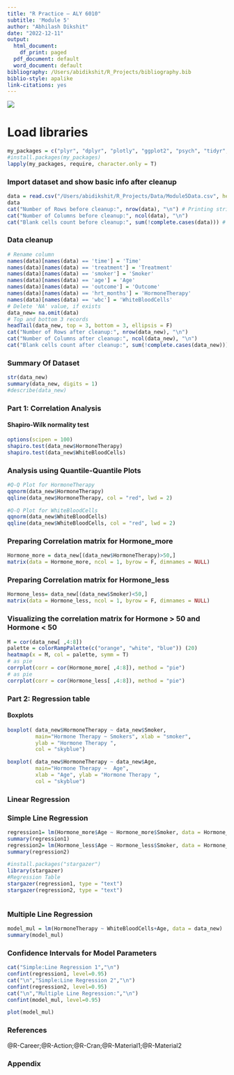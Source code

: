 ```yaml
---
title: "R Practice – ALY 6010"
subtitle: 'Module 5'
author: "Abhilash Dikshit"
date: "2022-12-11"
output:
  html_document:
    df_print: paged
  pdf_document: default
  word_document: default
bibliography: /Users/abidikshit/R_Projects/bibliography.bib
biblio-style: apalike
link-citations: yes
---
```

![](/Users/abidikshit/R_Projects/Images/NU.png)

# Load libraries
```r
my_packages = c("plyr", "dplyr", "plotly", "ggplot2", "psych", "tidyr", "tidyverse", "gmodels", "corrgram", "moments", "corrplot", "ggpubr", "GGally", "knitr", "bruceR", "png", "grid", "ggimage","Hmisc")
#install.packages(my_packages)
lapply(my_packages, require, character.only = T)
```

### Import dataset and show basic info after cleanup
```r
data = read.csv("/Users/abidikshit/R_Projects/Data/Module5Data.csv", header = T)
data
cat("Number of Rows before cleanup:", nrow(data), "\n") # Printing string and variable row count on the same line
cat("Number of Columns before cleanup:", ncol(data), "\n") 
cat("Blank cells count before cleanup:", sum(!complete.cases(data))) # Displaying Blank Cells Count for uncleaned data
```

### Data cleanup
```r
# Rename column 
names(data)[names(data) == 'time'] = 'Time'
names(data)[names(data) == 'treatment'] = 'Treatment'
names(data)[names(data) == 'smoker'] = 'Smoker'
names(data)[names(data) == 'age'] = 'Age'
names(data)[names(data) == 'outcome'] = 'Outcome'
names(data)[names(data) == 'hrt_months'] = 'HormoneTherapy'
names(data)[names(data) == 'wbc'] = 'WhiteBloodCells'
# Delete 'NA' value, if exists
data_new= na.omit(data)
# Top and bottom 3 records
headTail(data_new, top = 3, bottom = 3, ellipsis = F)
cat("Number of Rows after cleanup:", nrow(data_new), "\n")
cat("Number of Columns after cleanup:", ncol(data_new), "\n") 
cat("Blank cells count after cleanup:", sum(!complete.cases(data_new)))
```

### Summary Of Dataset
```r
str(data_new) 
summary(data_new, digits = 1)
#describe(data_new)
```

### Part 1: Correlation Analysis
<!-- Produce and export at least one correlation table or correlation chart. A correlation chart is diagnostic and should not be larger than 5 variables for reporting purposes. Why is this? Provide several sentences describing the key analytical findings. -->
#### Shapiro-Wilk normality test
<!-- H0= Data is normally distributed -->
<!-- H1= Data is not normally distributed -->
```r
options(scipen = 100)
shapiro.test(data_new$HormoneTherapy)
shapiro.test(data_new$WhiteBloodCells)
```

### Analysis using Quantile-Quantile Plots
```r
#Q-Q Plot for HormoneTherapy
qqnorm(data_new$HormoneTherapy)
qqline(data_new$HormoneTherapy, col = "red", lwd = 2)

#Q-Q Plot for WhiteBloodCells
qqnorm(data_new$WhiteBloodCells)
qqline(data_new$WhiteBloodCells, col = "red", lwd = 2)
```

### Preparing Correlation matrix for Hormone_more
```r
Hormone_more = data_new[(data_new$HormoneTherapy)>50,]
matrix(data = Hormone_more, ncol = 1, byrow = F, dimnames = NULL)
```

### Preparing Correlation matrix for Hormone_less
```r
Hormone_less= data_new[(data_new$Smoker)<50,]
matrix(data = Hormone_less, ncol = 1, byrow = F, dimnames = NULL)
```

### Visualizing the correlation matrix for Hormone > 50 and Hormone < 50
```r
M = cor(data_new[ ,4:8])
palette = colorRampPalette(c("orange", "white", "blue")) (20)
heatmap(x = M, col = palette, symm = T)
# as pie
corrplot(corr = cor(Hormone_more[ ,4:8]), method = "pie")
# as pie
corrplot(corr = cor(Hormone_less[ ,4:8]), method = "pie")
```

### Part 2: Regression table
<!-- Produce and export at least one regression table. You may pick your own outcome and predictor variables. How does regression analysis differ from correlation analysis? Provide several sentences discussing the key results. -->
#### Boxplots
```r
boxplot( data_new$HormoneTherapy ~ data_new$Smoker, 
         main="Hormone Therapy ~ Smokers", xlab = "smoker", 
         ylab = "Hormone Therapy ", 
         col = "skyblue")

boxplot( data_new$HormoneTherapy ~ data_new$Age, 
         main="Hormone Therapy ~  Age", 
         xlab = "Age", ylab = "Hormone Therapy ", 
         col = "skyblue")
```

### Linear Regression 
### Simple Line Regression
```r
regression1= lm(Hormone_more$Age ~ Hormone_more$Smoker, data = Hormone_more)
summary(regression1)
regression2= lm(Hormone_less$Age ~ Hormone_less$Smoker, data = Hormone_less)
summary(regression2)
```

```r
#install.packages("stargazer")
library(stargazer)
#Regression Table
stargazer(regression1, type = "text")
stargazer(regression2, type = "text")
```

```r

```

### Multiple Line Regression
```r
model_mul = lm(HormoneTherapy ~ WhiteBloodCells+Age, data = data_new)
summary(model_mul)
```

### Confidence Intervals for Model Parameters
```r
cat("Simple:Line Regression 1","\n")
confint(regression1, level=0.95)
cat("\n","Simple:Line Regression 2","\n")
confint(regression2, level=0.95)
cat("\n","Multiple Line Regression:","\n")
confint(model_mul, level=0.95)
```

```r
plot(model_mul)
```

### References
<div id="refs">@R-Career;@R-Action;@R-Cran;@R-Material1;@R-Material2</div>

### Appendix
```r
```
